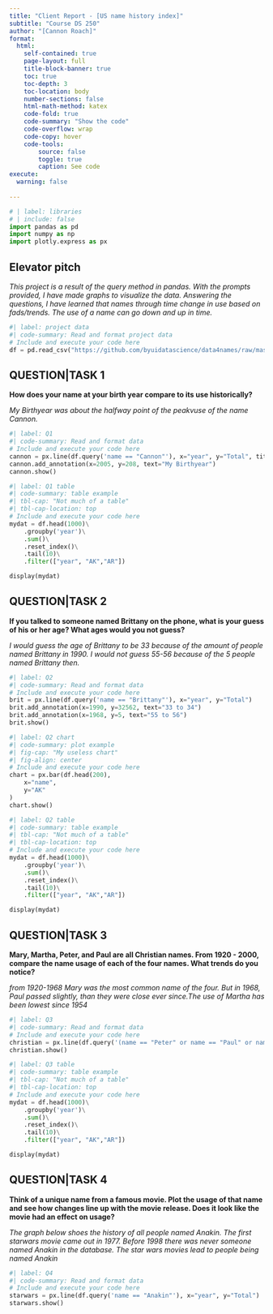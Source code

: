 ```yaml
---
title: "Client Report - [US name history index]"
subtitle: "Course DS 250"
author: "[Cannon Roach]"
format:
  html:
    self-contained: true
    page-layout: full
    title-block-banner: true
    toc: true
    toc-depth: 3
    toc-location: body
    number-sections: false
    html-math-method: katex
    code-fold: true
    code-summary: "Show the code"
    code-overflow: wrap
    code-copy: hover
    code-tools:
        source: false
        toggle: true
        caption: See code
execute: 
  warning: false
    
---
```


```python
# | label: libraries
# | include: false
import pandas as pd
import numpy as np
import plotly.express as px
```


## Elevator pitch

_This project is a result of the query method in pandas. With the prompts provided, I have made graphs to visualize the data. Answering the questions, I have learned that names through time change in use based on fads/trends. The use of a name can go down and up in time._

```python
#| label: project data
#| code-summary: Read and format project data
# Include and execute your code here
df = pd.read_csv("https://github.com/byuidatascience/data4names/raw/master/data-raw/names_year/names_year.csv")
```


## QUESTION|TASK 1

__How does your name at your birth year compare to its use historically?__

_My Birthyear was about the halfway point of the peakvuse of the name Cannon._

```python
#| label: Q1
#| code-summary: Read and format data
# Include and execute your code here
cannon = px.line(df.query('name == "Cannon"'), x="year", y="Total", title="Cannons naming history")
cannon.add_annotation(x=2005, y=208, text="My Birthyear")
cannon.show()
```


```python
#| label: Q1 table
#| code-summary: table example
#| tbl-cap: "Not much of a table"
#| tbl-cap-location: top
# Include and execute your code here
mydat = df.head(1000)\
    .groupby('year')\
    .sum()\
    .reset_index()\
    .tail(10)\
    .filter(["year", "AK","AR"])

display(mydat)

```


## QUESTION|TASK 2

__If you talked to someone named Brittany on the phone, what is your guess of his or her age? What ages would you not guess?__

_I would guess the age of Brittany to be 33 because of the amount of people named Brittany in 1990. I would not guess 55-56 because of the 5 people named Brittany then._

```python
#| label: Q2
#| code-summary: Read and format data
# Include and execute your code here
brit = px.line(df.query('name == "Brittany"'), x="year", y="Total")
brit.add_annotation(x=1990, y=32562, text="33 to 34")
brit.add_annotation(x=1968, y=5, text="55 to 56")
brit.show()

```


```python
#| label: Q2 chart
#| code-summary: plot example
#| fig-cap: "My useless chart"
#| fig-align: center
# Include and execute your code here
chart = px.bar(df.head(200),
    x="name", 
    y="AK"
)
chart.show()
```


```python
#| label: Q2 table
#| code-summary: table example
#| tbl-cap: "Not much of a table"
#| tbl-cap-location: top
# Include and execute your code here
mydat = df.head(1000)\
    .groupby('year')\
    .sum()\
    .reset_index()\
    .tail(10)\
    .filter(["year", "AK","AR"])

display(mydat)

```


## QUESTION|TASK 3

__Mary, Martha, Peter, and Paul are all Christian names. From 1920 - 2000, compare the name usage of each of the four names. What trends do you notice?__

_from 1920-1968 Mary was the most common name of the four. But in 1968, Paul passed slightly, than they were close ever since.The use of Martha has been lowest since 1954_

```python
#| label: Q3
#| code-summary: Read and format data
# Include and execute your code here
christian = px.line(df.query('(name == "Peter" or name == "Paul" or name == "Martha" or name == "Mary") and 1919 < year < 2001'), x="year", y="Total", color="name")
christian.show()
```


```python
#| label: Q3 table
#| code-summary: table example
#| tbl-cap: "Not much of a table"
#| tbl-cap-location: top
# Include and execute your code here
mydat = df.head(1000)\
    .groupby('year')\
    .sum()\
    .reset_index()\
    .tail(10)\
    .filter(["year", "AK","AR"])

display(mydat)

```
## QUESTION|TASK 4

__Think of a unique name from a famous movie. Plot the usage of that name and see how changes line up with the movie release. Does it look like the movie had an effect on usage?__

_The graph below shoes the history of all people named Anakin. The first starwars movie came out in 1977. Before 1998 there was never someone named Anakin in the database. The star wars movies lead to people being named Anakin_

```python
#| label: Q4
#| code-summary: Read and format data
# Include and execute your code here
starwars = px.line(df.query('name == "Anakin"'), x="year", y="Total")
starwars.show()

```